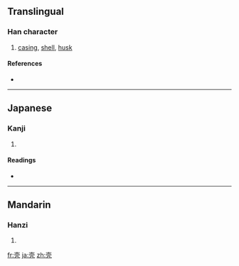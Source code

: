 {{also|殻|殼}}
==Translingual==

===Han character===
{{Han char|rn=33|rad=士|as=04|sn=7|four=|canj=土月竹弓 (GBHN), X土月竹弓 (XGBHN)}}

# [[casing]], [[shell]], [[husk]]

====References====
* {{Han ref|kx=0243.041|dkj=05648|dj=0483.100|hdz=10428.020|uh=58F3|ud=22771}}

----

==Japanese==

===Kanji===
{{ja-kanji|grade=|rs=士04}}

# {{defn|Japanese|sort=士04}}

====Readings====
* {{ja-readings|on=[[かく]] (kaku)|kun=[[から]] (kara)}}

----

==Mandarin==

===Hanzi===
{{cmn-hanzi|tra=[[殻]], [[殼]]|pin=[[ké]] ([[ke2]]), [[qiào]] ([[qiao4]])|wg=k'o<sup>2</sup>}}

# {{defn|Mandarin|sort=士04}}

[[fr:壳]]
[[ja:壳]]
[[zh:壳]]
